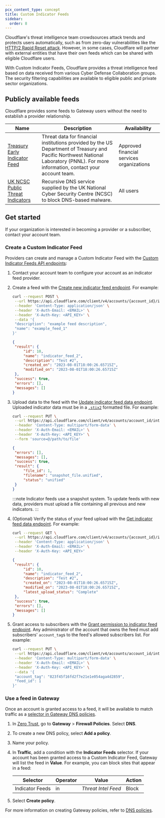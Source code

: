 ```yaml
---
pcx_content_type: concept
title: Custom Indicator Feeds
sidebar:
  order: 8
---
```



Cloudflare's threat intelligence team crowdsources attack trends and protects users automatically, such as from zero-day vulnerabilities like the [HTTP/2 Rapid Reset attack](https://blog.cloudflare.com/technical-breakdown-http2-rapid-reset-ddos-attack/). However, in some cases, Cloudflare will partner with external entities that have their own feeds which can be shared with eligible Cloudflare users.

With Custom Indicator Feeds, Cloudflare provides a threat intelligence feed based on data received from various Cyber Defense Collaboration groups. The security filtering capabilities are available to eligible public and private sector organizations.

## Publicly available feeds

Cloudflare provides some feeds to Gateway users without the need to establish a provider relationship.

| Name                                                                                                                                      | Description                                                                                                                                                                         | Availability                              |
| ----------------------------------------------------------------------------------------------------------------------------------------- | ----------------------------------------------------------------------------------------------------------------------------------------------------------------------------------- | ----------------------------------------- |
| [Treasury Early Indicator Feed](https://www.cloudflare.com/press-releases/2024/us-department-of-treasury-pnnl-finserv-threat-intel-feed/) | Threat data for financial institutions provided by the US Department of Treasury and Pacific Northwest National Laboratory (PNNL). For more information, contact your account team. | Approved financial services organizations |
| [UK NCSC Public Threat Indicators](https://www.ncsc.gov.uk/information/pdns)                                                              | Recursive DNS service supplied by the UK National Cyber Security Centre (NCSC) to block DNS-based malware.                                                                          | All users                                 |

## Get started

<Render file="indicator-feeds-overview" />

If your organization is interested in becoming a provider or a subscriber, contact your account team.

### Create a Custom Indicator Feed

Providers can create and manage a Custom Indicator Feed with the [Custom Indicator Feeds API endpoints](/api/operations/custom-indicator-feeds-get-indicator-feeds):

1. Contact your account team to configure your account as an indicator feed provider.
2. Create a feed with the [Create new indicator feed endpoint](/api/operations/custom-indicator-feeds-create-indicator-feeds). For example:

   ```bash title="Create new indicator feed"
   curl --request POST \
   	--url https://api.cloudflare.com/client/v4/accounts/{account_id}/intel/indicator-feeds \
   	--header 'Content-Type: application/json' \
   	--header 'X-Auth-Email: <EMAIL>' \
   	--header 'X-Auth-Key: <API_KEY>' \
   	--data '{
   	"description": "example feed description",
   	"name": "example_feed_1"
   }'
   ```

   ```json output
   {
   	"result": {
   		"id": 10,
   		"name": "indicator_feed_2",
   		"description": "Test #2",
   		"created_on": "2023-08-01T18:00:26.65715Z",
   		"modified_on": "2023-08-01T18:00:26.65715Z"
   	},
   	"success": true,
   	"errors": [],
   	"messages": []
   }
   ```

3. Upload data to the feed with the [Update indicator feed data endpoint](/api/operations/custom-indicator-feeds-update-indicator-feed-data). Uploaded indicator data must be in a [`.stix2`](https://oasis-open.github.io/cti-documentation/stix/intro) formatted file. For example:

   ```bash title="Update indicator feed data"
   curl --request PUT \
   	--url https://api.cloudflare.com/client/v4/accounts/account_id/intel/indicator-feeds/feed_id/snapshot \
   	--header 'Content-Type: multipart/form-data' \
   	--header 'X-Auth-Email: <EMAIL>' \
   	--header 'X-Auth-Key: <API_KEY>' \
   	--form 'source=@/path/to/file'
   ```

   ```json output
   {
   	"errors": [],
   	"messages": [],
   	"success": true,
   	"result": {
   		"file_id": 1,
   		"filename": "snapshot_file.unified",
   		"status": "unified"
   	}
   }
   ```

   :::note
   Indicator feeds use a snapshot system. To update feeds with new data, providers must upload a file containing all previous and new indicators.
   :::

4. (Optional) Verify the status of your feed upload with the [Get indicator feed data endpoint](/api/operations/custom-indicator-feeds-get-indicator-feed-data). For example:

   ```bash title="Get indicator feed data"
   curl --request GET \
   	--url https://api.cloudflare.com/client/v4/accounts/{account_id}/intel/indicator-feeds/{feed_id}/data \
   	--header 'Content-Type: application/json' \
   	--header 'X-Auth-Email: <EMAIL>' \
   	--header 'X-Auth-Key: <API_KEY>'
   ```

   ```json output {8}
   {
   	"result": {
   		"id": 10,
   		"name": "indicator_feed_2",
   		"description": "Test #2",
   		"created_on": "2023-08-01T18:00:26.65715Z",
   		"modified_on": "2023-08-01T18:00:26.65715Z",
   		"latest_upload_status": "Complete"
   	},
   	"success": true,
   	"errors": [],
   	"messages": []
   }
   ```

5. Grant access to subscribers with the [Grant permission to indicator feed endpoint](/api/operations/custom-indicator-feeds-add-permission). Any administrator of the account that owns the feed must add subscribers' `account_tag`s to the feed's allowed subscribers list. For example:

   ```bash title="Update indicator feed data"
   curl --request PUT \
   	--url https://api.cloudflare.com/client/v4/accounts/account_id/intel/indicator-feeds/feed_id/snapshot \
   	--header 'Content-Type: multipart/form-data' \
   	--header 'X-Auth-Email: <EMAIL>' \
   	--header 'X-Auth-Key: <API_KEY>' \
   	--data '{
   	"account_tag": "823f45f16fd2f7e21e1e054aga4d2859",
   	"feed_id": 1
   }'
   ```

### Use a feed in Gateway

Once an account is granted access to a feed, it will be available to match traffic as a [selector in Gateway DNS policies](/cloudflare-one/policies/gateway/dns-policies/#indicator-feeds).

1. In [Zero Trust](https://one.dash.cloudflare.com/), go to **Gateway** > **Firewall Policies**. Select **DNS**.
2. To create a new DNS policy, select **Add a policy**.
3. Name your policy.
4. In **Traffic**, add a condition with the **Indicator Feeds** selector. If your account has been granted access to a Custom Indicator Feed, Gateway will list the feed in **Value**. For example, you can block sites that appear in a feed:

   | Selector        | Operator | Value               | Action |
   | --------------- | -------- | ------------------- | ------ |
   | Indicator Feeds | in       | _Threat Intel Feed_ | Block  |

5. Select **Create policy**.

For more information on creating Gateway policies, refer to [DNS policies](/cloudflare-one/policies/gateway/dns-policies/).
